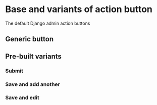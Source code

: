 

<Meta of={ActionButtonStories} />

# Base and variants of action button

The default Django admin action buttons

## Generic button

<Canvas>
  <Story of={ActionButtonStories.ActionButtonDefault} />
</Canvas>

<ArgsTable of={ActionButton} />

## Pre-built variants

### Submit

<Canvas>
  <Story of={ActionButtonStories.SubmitActionStory} />
</Canvas>

<ArgsTable of={SubmitAction} />

### Save and add another

<Canvas>
  <Story of={ActionButtonStories.AddAnotherActionStory} />
</Canvas>

<ArgsTable of={AddAnotherAction} />

### Save and edit

<Canvas>
  <Story of={ActionButtonStories.ContinueEditingActionStory} />
</Canvas>

<ArgsTable of={ContinueEditingAction} />
